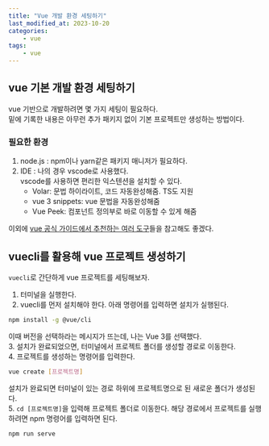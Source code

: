 ```yaml
---
title: "Vue 개발 환경 세팅하기"
last_modified_at: 2023-10-20
categories:
    - vue
tags:
    - vue
---
```


## vue 기본 개발 환경 세팅하기
vue 기반으로 개발하려면 몇 가지 세팅이 필요하다.  
밑에 기록한 내용은 아무런 추가 패키지 없이 기본 프로젝트만 생성하는 방법이다.  

### 필요한 환경
1. node.js : npm이나 yarn같은 패키지 매니저가 필요하다.
2. IDE : 나의 경우 vscode로 사용했다.  
  vscode를 사용하면 편리한 익스텐션을 설치할 수 있다.  
    - Volar: 문법 하이라이트, 코드 자동완성해줌. TS도 지원
    - vue 3 snippets: vue 문법을 자동완성해줌
    - Vue Peek: 컴포넌트 정의부로 바로 이동할 수 있게 해줌  

이외에 [vue 공식 가이드에서 추천하는 여러 도구](https://ko.vuejs.org/guide/scaling-up/tooling.html)들을 참고해도 좋겠다.

## vuecli를 활용해 vue 프로젝트 생성하기
`vuecli`로 간단하게 vue 프로젝트를 세팅해보자.  
1. 터미널을 실행한다.  
2. vuecli를 먼저 설치해야 한다. 아래 명령어를 입력하면 설치가 실행된다.  
```bash
npm install -g @vue/cli
```
이때 버전을 선택하라는 메시지가 뜨는데, 나는 Vue 3를 선택했다.  
3. 설치가 완료되었으면, 터미널에서 프로젝트 폴더를 생성할 경로로 이동한다.  
4. 프로젝트를 생성하는 명령어를 입력한다.  
```bash
vue create [프로젝트명]
```
설치가 완료되면 터미널이 있는 경로 하위에 프로젝트명으로 된 새로운 폴더가 생성된다.  
5. `cd [프로젝트명]`을 입력해 프로젝트 폴더로 이동한다.
  해당 경로에서 프로젝트를 실행하려면 npm 명령어를 입력하면 된다.
  ```bash
  npm run serve 
  ```